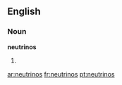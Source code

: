 ==English==

===Noun===
'''neutrinos'''

# {{plural of|neutrino}}

[[ar:neutrinos]]
[[fr:neutrinos]]
[[pt:neutrinos]]